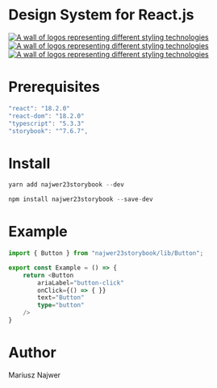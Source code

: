 
<Meta title="Getting Started" />

# Design System for React.js

<div style={{ display: "flex", gap: "20px" }}>
	<a href="https://www.npmjs.com/package/najwer23storybook" target="_blank">
		<img
			title="NPM package"
			src="https://img.icons8.com/color/96/npm.png"
			alt="A wall of logos representing different styling technologies"
		/>
	</a>
	<a href="https://najwer23.github.io/najwer23storybook/" target="_blank">
		<img
			title="Demo"
			src="https://img.icons8.com/clouds/100/domain.png"
			alt="A wall of logos representing different styling technologies"
		/>
	</a>
	<a href="https://github.com/najwer23/najwer23storybook" target="_blank">
		<img
			title="Github"
			width={96}
			src="https://img.icons8.com/clouds/100/github.png"
			alt="A wall of logos representing different styling technologies"
		/>
	</a>
</div>

# Prerequisites

```js
"react": "18.2.0"
"react-dom": "18.2.0"
"typescript": "5.3.3"
"storybook": "^7.6.7",
```

# Install
```js
yarn add najwer23storybook --dev
```
```js
npm install najwer23storybook --save-dev
```

# Example

```typescript
import { Button } from "najwer23storybook/lib/Button";

export const Example = () => {
    return <Button
        ariaLabel="button-click"
        onClick={() => { }}
        text="Button"
        type="button"
    />
}
```

# Author

Mariusz Najwer